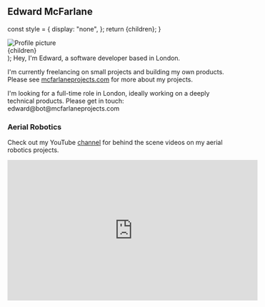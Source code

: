 ## Edward McFarlane

  const style = {
    display: "none",
  };
  return <span style={style}>{children}</span>;
}

  <div className="flex flex-col gap-10 sm:flex-row">
    <img
      className="aspect-square w-52 flex-none object-cover"
      src="/eddie_small.jpg"
      alt="Profile picture"
    />
    <div className="max-w-xl flex-auto">
      {children}
    </div>
  </div>
);

<Hero>
Hey, I'm Edward, a software developer based in London.

I'm currently freelancing on small projects and building my own products.
Please see [mcfarlaneprojects.com](https://mcfarlaneprojects.com) for more about my projects.

I'm looking for a full-time role in London, ideally working on a deeply technical products.
Please get in touch: 
edward<Hide>@bot</Hide>@mcfarlaneprojects.com
</Hero>


### Aerial Robotics

Check out my YouTube [channel](https://www.youtube.com/channel/UCS48SPylAWb3zZY3q2-yvUg) for behind the scene videos on my aerial robotics projects.

<iframe width="560" height="315" src="https://www.youtube.com/embed/zsecIO0abLA" title="YouTube video player" frameBorder="0" allow="accelerometer; autoplay; clipboard-write; encrypted-media; gyroscope; picture-in-picture; web-share" allowfullscreen></iframe>
